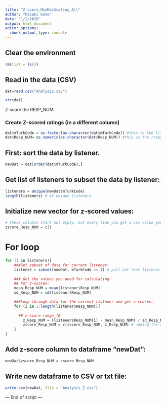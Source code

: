 ```yaml
---
title: "Z-score_MinMaxScaling_All"
author: "Misaki Kato"
date: "1/2/2020"
output: html_document
editor_options: 
  chunk_output_type: console
---
```

## Clear the environment
```r
rm(list = ls())
```

## Read in the data (CSV)
```r
dat=read.csv("Analysis.csv")

str(dat)
```


#########################################
######### Z-score the RESP_NUM ##########

### Create Z-scored ratings (in a different column) ###

```r
dat$mTurkCode = as.factor(as.character(dat$mTurkCode)) #this is the listener column
dat$Resp_NUM= as.numeric(as.character(dat$Resp_NUM)) #this is the response column (we z-score normalize these values for each listener)
```

## First: sort the data by listener. 
```r
newDat = dat[order(dat$mTurkCode),]
```

## Get list of listeners to subset the data by listener:
```r
listeners = unique(newDat$mTurkCode)
length(listeners) # 40 unique listeners
```

## Initialize new vector for z-scored values: 
```r
# these columns start out empty, but every time you get a new value you add that value to that column. 
zscore_Resp_NUM = c()
```

# For loop 
```r
for (l in listeners){
	###Get subset of data for current listener:
	listener = subset(newDat, mTurkCode == l) # pull out that listener's rows as a new data frame. 
	
	### Get the values you need for calculating
	## For z-scores:
	mean_Resp_NUM = mean(listener$Resp_NUM)
	sd_Resp_NUM = sd(listener$Resp_NUM)

	###Loop through data for the current listener and get z-scores:
	for (i in 1:length(listener$Resp_NUM)){
	  
	  ## z-score range_f0
		z_Resp_NUM = (listener$Resp_NUM[i] - mean_Resp_NUM) / sd_Resp_NUM 
		zscore_Resp_NUM = c(zscore_Resp_NUM, z_Resp_NUM) # adding the value z_f0_range to the vector "zscore_range_f0"
	}
}
```


## Add z-score column to dataframe "newDat":
```r
newDat$zscore_Resp_NUM = zscore_Resp_NUM
```


## Write new dataframe to CSV or txt file:
```r
write.csv(newDat, file = "Analysis_Z.csv")
```


--- End of script ---
